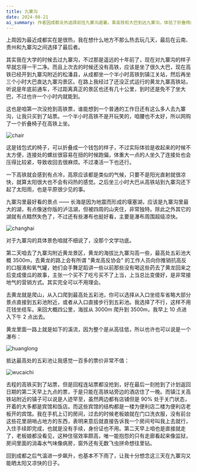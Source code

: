 ```yaml
---
title: 九寨沟
date: 2024-08-21
ai_summary: 作者因成都炎热选择前往九寨沟避暑。乘高铁和大巴到达九寨沟，体验了折叠椅的便利。九寨沟景色优美，长海和瀑布尤为壮观。第二天游览黄龙景区，徒步至五彩池，尽管票价较高但景色一般。回程高铁票紧张，住在镇江关高铁站附近的简陋宾馆。返回成都后，怀念九寨沟的凉爽天气。
---
```


上周因为最近成都实在是很热，我在想什么地方不那么热去玩几天，最后在云南、贵州和九寨沟之间选择了最后者。

其实我在大学的时候去过九寨沟，不过那是遥远的十年前了，现在对九寨沟的样子早就忘得一干二净。而且上次去的时候还没有高铁，应该是坐了很久大巴，现在高铁已经开到九寨沟附近的松潘县，从成都坐一个半小时高铁到镇江关站，然后再坐三个小时大巴直达九寨沟景区。在路上我经过了还没正式运行的黄龙九寨高铁站，听说是年底前通车，不过距离真正的景区也还有几十公里，到时还是免不了坐大巴，不过也许一个小时内就能到。

这也是咱第一次没抢到高铁票，谁能想到一个普通的工作日还有这么多人去九寨沟，让我只买到了站票。一个半小时高铁不是开玩笑的，咱腰也不太好，所以网购了一个折叠椅子在高铁上坐。

![chair](jiuzhaigou/chair.png)

这是钱包式的椅子，可以折叠成一个钱包的样子，不过实际体验是收起来的时候不太方便，连接处的螺丝很容易在扭的时候跑偏，体重大一点的人坐久了连接处也会压得比较紧，导致收回去很麻烦。不过凑活一下也还行。

一下高铁就会感到有点冷，高原应该都是类似的气候，只要不是阳光直射就很凉快，就算太阳很大也不会有闷热的感觉。之后坐三小时大巴从高铁站到九寨沟还下起了太阳雨，也是平原很少见的事。

九寨沟里最好看的景点 —— 长海是因为地震而形成的堰塞湖，应该是九寨沟里最大的湖，有点像迷你版的泸沽湖，但被四周的山夹住，非常独特。除此之外其它的湖就有点黯然失色了，不过还有些瀑布也挺好看，主要是瀑布周围超级凉快。

![changhai](jiuzhaigou/IMG_4492.jpeg)

对于九寨沟的具体景色咱就不细说了，没那个文学功底。

第二天咱去了九寨沟附近黄龙景区，黄龙的海拔比九寨沟高一些，最高处五彩池大概 3500m，去黄龙的路上会有所谓 "黄龙高反协会" 的工作人员向你推销抗高反的口服液和氧气罐，她们会手舞足蹈讲一些以前那些没有喝这些药去了黄龙回来之后变成傻瓜的故事，主张一个买不了吃亏买不了上当，上当总比变傻好，是非常接地气的营销方式。其实完全可以不用理会。

去黄龙就是爬山，从入口爬到最高处五彩池，你可以选择从入口坐缆车省略大部分景点直接到五彩池附近，或者从入口直接步行到五彩池。我选择了不行，这样不用花钱坐缆车。来回大概四公里，海拔从 3000m 爬升到 3500m，我早上 10 点进入下午 2 点出去。

黄龙里面一路上就是如下的溪流，因为整个是从高往低，所以也许也可以说是一个瀑布：

![huanglong](jiuzhaigou/IMG_4630.jpeg)

抵达最高处的五彩池让我感觉一百多的票价非常不值：

![wucaichi](jiuzhaigou/IMG_4657.jpeg)

去程的高铁买到了站票，但是回程连站票都没抢到，好在最后一刻抢到了计划返回日期的第二天早上九点的票，于是只能在高铁站旁边的酒店住了一晚。而镇江关高铁站附近的镇子可以说是人迹罕至，虽然两边都有店铺但是 90% 处于关门状态，开着的大多都是宾馆和饭店。而这些宾馆的结构都是一楼为便利店二楼为便利店老板开的宾馆。我在手机上订的房间，过去的时候老板娘就在门口洗衣服，没有前台这些花里胡哨占地方的东西，表明来意后就直接告诉我一个房间号叫我上去就行，入住手续即完成，也就是没有手续，身份证也不用。第二天早上咱也是直接就走了，老板娘都没看见，这种住宿效率颇高，唯一能抱怨的只有走廊看起来像监狱，房间里面的消毒水气味像病房，窗外还有无数飞虫拼命想往里钻。

回到成都之后气温进一步飙升，也基本不下雨了，让我十分想念这三天在九寨沟又能晒太阳又凉快的日子。
